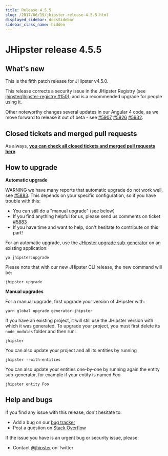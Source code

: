 ```yaml
---
title: Release 4.5.5
slug: /2017/06/19/jhipster-release-4.5.5.html
displayed_sidebar: docsSidebar
sidebar_class_name: hidden
---
```


JHipster release 4.5.5
==================

What's new
----------

This is the fifth patch release for JHipster v4.5.0.

This release corrects a security issue in the JHipster Registry (see [jhipster/jhipster-registry #150](https://github.com/jhipster/jhipster-registry/issues/150)), and is a recommended upgrade for people using it.

Other noteworthy changes several updates in our Angular 4 code, as we move forward to release it out of beta - see [#5907](https://github.com/jhipster/generator-jhipster/pull/5907) [#5926](https://github.com/jhipster/generator-jhipster/pull/5926) [#5932](https://github.com/jhipster/generator-jhipster/pull/5932).

Closed tickets and merged pull requests
------------
As always, __[you can check all closed tickets and merged pull requests here](https://github.com/jhipster/generator-jhipster/issues?q=milestone%3A4.5.5+is%3Aclosed)__.

How to upgrade
------------

**Automatic upgrade**

WARNING we have many reports that automatic upgrade do not work well, see [#5883](https://github.com/jhipster/generator-jhipster/issues/5883). This depends on your specific configuration, so if you have trouble with this:

- You can still do a "manual upgrade" (see below)
- If you find anything helpful for us, please send us comments on ticket [#5883](https://github.com/jhipster/generator-jhipster/issues/5883)
- If you have time and want to help, don't hesitate to contribute on this part!

For an automatic upgrade, use the [JHipster upgrade sub-generator](/upgrading-an-application/) on an existing application:

```
yo jhipster:upgrade
```

Please note that with our new JHipster CLI release, the new command will be:

```
jhipster upgrade
```

**Manual upgrades**

For a manual upgrade, first upgrade your version of JHipster with:

```
yarn global upgrade generator-jhipster
```

If you have an existing project, it will still use the JHipster version with which it was generated.
To upgrade your project, you must first delete its `node_modules` folder and then run:

```
jhipster
```

You can also update your project and all its entities by running

```
jhipster --with-entities
```

You can also update your entities one-by-one by running again the entity sub-generator, for example if your entity is named _Foo_

```
jhipster entity Foo
```

Help and bugs
--------------

If you find any issue with this release, don't hesitate to:

- Add a bug on our [bug tracker](https://github.com/jhipster/generator-jhipster/issues?state=open)
- Post a question on [Stack Overflow](http://stackoverflow.com/tags/jhipster/info)

If the issue you have is an urgent bug or security issue, please:

- Contact [@jhipster](https://twitter.com/jhipster) on Twitter
